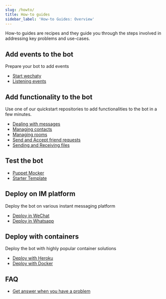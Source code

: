 ```yaml
---
slug: /howto/
title: How-to guides
sidebar_label: 'How-to Guides: Overview'
---
```


<!-- how-to/cookbook - Explains how to accomplish a specific task. -->

How-to guides are recipes and they guide you through the steps involved in addressing key problems and use-cases.

<!-- These are some use cases and code snippets to get you started with Redux in a real app. They assume you understand the topics in [basic](#b) and [advanced](#a) tutorials. They are more advanced than tutorials and assume some knowledge of how Wechaty works. -->

## Add events to the bot

Prepare your bot to add events

- [Start wechaty](howto/wechaty.md)
- [Listening events](howto/event.md)

## Add functionality to the bot

Use one of our quickstart repositories to add functionalities to the bot in a few minutes.

- [Dealing with messages](howto/message.md)
- [Managing contacts](howto/contact.md)
- [Managing rooms](howto/room.md)
- [Send and Accept friend requests](howto/friendship.md)
- [Sending and Receiving files](howto/file-box.md)

## Test the bot

- [Puppet Mocker](#)
- [Starter Template](#)

## Deploy on IM platform

Deploy the bot on various instant messaging platform

- [Deploy in WeChat](howto/deploy-in-wechat.md)
- [Deploy in Whatsapp](howto/deploy-in-whatsapp.md)

## Deploy with containers

Deploy the bot with highly popular container solutions

- [Deploy with Heroku](tutorials/usage-with-heroku.md)
- [Deploy with Docker](tutorials/docker.md)

## FAQ

- [Get answer when you have a problem](howto/faq.md)


<!-- ## Using Puppets with Wechaty (How to switch between puppets) -->

<!-- For different instant messaging (IM) systems (such as WeChat, Whatsapp, and TikTok), the Wechaty community builds separate RPA (Robotic Process Automation) modules for each, and we call those modules [Wechaty Puppet](https://github.com/wechaty/wechaty-puppet). -->

<!-- Wechaty Puppet Service is gRPC for Wechaty Puppet. To use a Wechaty Puppet Service, you need a TOKEN for that service, and pass it to Wechaty, then you will be able to use that Puppet Service. -->

<!-- ```sh -->
<!-- export WECHATY_PUPPET=wechaty-puppet-service -->
<!-- export WECHATY_PUPPET_SERVICE_TOKEN="__TOKEN__" -->
<!-- ``` -->

<!-- > You can switch between different Wechaty Puppet Services by changing your TOKEN. The source code works same irrespective of the token you used. -->

<!-- To learn how to generate TOKEN and switch between puppets , you can visit [Puppet Services](https://wechaty.js.org/docs/puppet-services/). -->

<!-- ## Use Cases -->

<!-- You can learn more from [Wechaty cases study](case-study/overview.md) -->
